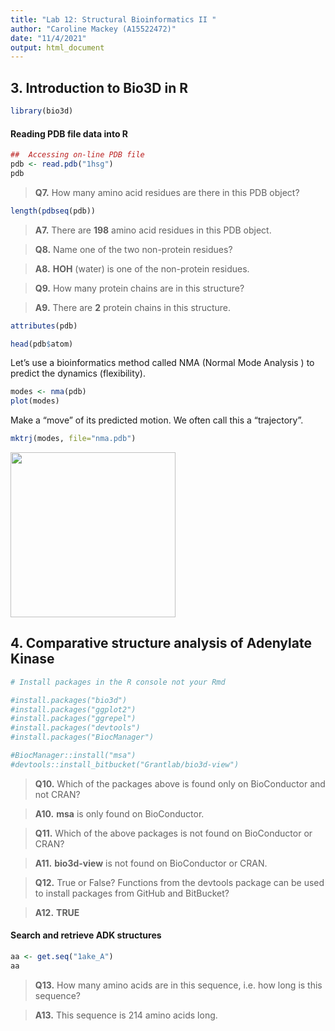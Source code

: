 ```yaml
---
title: "Lab 12: Structural Bioinformatics II "
author: "Caroline Mackey (A15522472)"
date: "11/4/2021"
output: html_document
---
```


## 3. Introduction to Bio3D in R

```r
library(bio3d)
```

#### Reading PDB file data into R

```r
##  Accessing on-line PDB file
pdb <- read.pdb("1hsg")
pdb
```

> **Q7.** How many amino acid residues are there in this PDB object?

```r
length(pdbseq(pdb))
```

> **A7.** There are **198** amino acid residues in this PDB object.

> **Q8.** Name one of the two non-protein residues?

> **A8.** **HOH** (water) is one of the non-protein residues.

> **Q9.** How many protein chains are in this structure?

> **A9.** There are **2** protein chains in this structure.

```r
attributes(pdb)
```

```r
head(pdb$atom)
```

Let's use a bioinformatics method called NMA (Normal Mode Analysis ) to predict the dynamics (flexibility).

```r
modes <- nma(pdb)
plot(modes)
```

Make a "move" of its predicted motion. We often call this a "trajectory".

```r
mktrj(modes, file="nma.pdb")
```

![](images/1helvmdscene.png){width="264"}

## 4. Comparative structure analysis of Adenylate Kinase

```r
# Install packages in the R console not your Rmd

#install.packages("bio3d")
#install.packages("ggplot2")
#install.packages("ggrepel")
#install.packages("devtools")
#install.packages("BiocManager")

#BiocManager::install("msa")
#devtools::install_bitbucket("Grantlab/bio3d-view")
```

> **Q10.** Which of the packages above is found only on BioConductor and not CRAN?

> **A10.** **msa** is only found on BioConductor.

> **Q11.** Which of the above packages is not found on BioConductor or CRAN?

> **A11.** **bio3d-view** is not found on BioConductor or CRAN.

> **Q12.** True or False? Functions from the devtools package can be used to install packages from GitHub and BitBucket?

> **A12.** **TRUE**

#### Search and retrieve ADK structures

```r
aa <- get.seq("1ake_A")
aa
```

> **Q13.** How many amino acids are in this sequence, i.e. how long is this sequence?

> **A13.** This sequence is 214 amino acids long.
